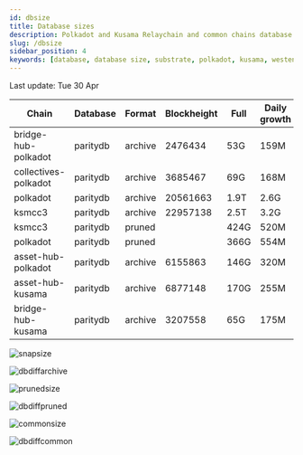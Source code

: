 ```yaml
---
id: dbsize
title: Database sizes
description: Polkadot and Kusama Relaychain and common chains database sizes
slug: /dbsize
sidebar_position: 4
keywords: [database, database size, substrate, polkadot, kusama, westend]
---
```



Last update: Tue 30 Apr

| Chain    | Database   | Format | Blockheight | Full         | Daily growth |
| ------------------------| ----------- | -------- | ------- | ---------- | ----- | 
| bridge-hub-polkadot | paritydb | archive | 2476434 | 53G | 159M |
| collectives-polkadot | paritydb | archive | 3685467 | 69G | 168M |
| polkadot | paritydb | archive | 20561663 | 1.9T | 2.6G |
| ksmcc3 | paritydb | archive | 22957138 | 2.5T | 3.2G |
| ksmcc3 | paritydb | pruned |  | 424G | 520M |
| polkadot | paritydb | pruned |  | 366G | 554M |
| asset-hub-polkadot | paritydb | archive | 6155863 | 146G | 320M |
| asset-hub-kusama | paritydb | archive | 6877148 | 170G | 255M |
| bridge-hub-kusama | paritydb | archive | 3207558 | 65G | 175M |

![snapsize](/img/archivesize.png)

![dbdiffarchive](/img/dbdiffrelay.png)

![prunedsize](/img/prunedsize.png)

![dbdiffpruned](/img/dbdiffpruned.png)

![commonsize](/img/commonsize.png)

![dbdiffcommon](/img/dbdiffcommon.png)
